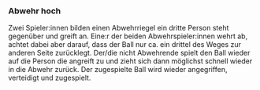 ### Abwehr hoch

Zwei Spieler:innen bilden einen Abwehrriegel ein dritte Person steht gegenüber und greift an. Eine:r der beiden Abwehrspieler:innen wehrt ab, achtet dabei aber darauf, dass der Ball nur ca. ein drittel des Weges zur anderen Seite zurücklegt. Der/die nicht Abwehrende spielt den Ball wieder auf die Person die angreift zu und zieht sich dann möglichst schnell wieder in die Abwehr zurück. Der zugespielte Ball wird wieder angegriffen, verteidigt und zugespielt.
